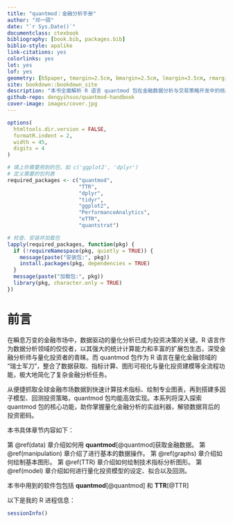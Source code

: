 ```yaml
---
title: "quantmod：金融分析手册"
author: "邓一硕"
date: "`r Sys.Date()`"
documentclass: ctexbook
bibliography: [book.bib, packages.bib]
biblio-style: apalike
link-citations: yes
colorlinks: yes
lot: yes
lof: yes
geometry: [b5paper, tmargin=2.5cm, bmargin=2.5cm, lmargin=3.5cm, rmargin=2.5cm]
site: bookdown::bookdown_site
description: "本书全面解析 R 语言 quantmod 包在金融数据分析与交易策略开发中的核心应用。本书从基础数据获取到高级策略回测，通过 200 + 实例代码详解量化全流程，涵盖指标定制、图表可视化、模型构建与绩效评估。附赠策略模板库，助读者快速搭建个性化量化系统，是金融分析师、量化交易者及相关专业学生的必备工具书。"
github-repo: dengyihsuo/quantmod-handbook
cover-image: images/cover.jpg
---
```


```r
options(
  htmltools.dir.version = FALSE, 
  formatR.indent = 2, 
  width = 45, 
  digits = 4
)

# 填上你需要用到的包，如 c('ggplot2', 'dplyr')
# 定义需要的包列表
required_packages <- c("quantmod", 
                       "TTR", 
                       "dplyr", 
                       "tidyr",
                       "ggplot2", 
                       "PerformanceAnalytics", 
                       "eTTR",
                       "quantstrat")

# 检查、安装并加载包
lapply(required_packages, function(pkg) {
  if (!requireNamespace(pkg, quietly = TRUE)) {
    message(paste("安装包:", pkg))
    install.packages(pkg, dependencies = TRUE)
  }
  message(paste("加载包:", pkg))
  library(pkg, character.only = TRUE)
})
```

# 前言 {.unnumbered}

在瞬息万变的金融市场中，数据驱动的量化分析已成为投资决策的关键。R 语言作为数据分析领域的佼佼者，以其强大的统计计算能力和丰富的扩展包生态，深受金融分析师与量化投资者的青睐。而 quantmod 包作为 R 语言在量化金融领域的 “瑞士军刀”，整合了数据获取、指标计算、图形可视化与量化投资建模等全流程功能，极大地简化了复杂金融分析任务。

从便捷抓取全球金融市场数据到快速计算技术指标、绘制专业图表，再到搭建多因子模型、回测投资策略，quantmod 包均能高效实现。本系列将深入探索 quantmod 包的核心功能，助你掌握量化金融分析的实战利器，解锁数据背后的投资密码。

本书具体章节内容如下：

第 \@ref(data) 章介绍如何用 **quantmod**\index{quantmod}[@quantmod]获取金融数据。 第 \@ref(manipulation) 章介绍了进行基本的数据操作。 第 \@ref(graphs) 章介绍如何绘制基本图形。 第 \@ref(TTR) 章介绍如何绘制技术指标分析图形。 第 \@ref(model) 章介绍如何进行量化投资模型的设定、拟合以及回测。

本书中用到的软件包包括 **quantmod**\index{quantmod}[@quantmod] 和 **TTR**\index{TTR}[@TTR]

以下是我的 R 进程信息：

```r
sessionInfo()
```
